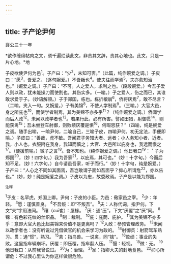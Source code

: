 ```yaml
---
---
---
```

title: 子产论尹何
---



襄公三十一年

*欲作缠绵帖肉之文，须千遍烂读此文，非贵其文辞，贵其心地也。此文，只是一片心地。*地

子皮欲使尹何为邑<sup>1</sup>。子产曰：“少<sup>2</sup>，未知可否。”（此篇，纯作婉爱之调。）子皮曰：“愿<sup>3</sup>，吾爱之，（逐句婉爱。）不吾叛也<sup>4</sup>。使夫往而学焉<sup>5</sup>，夫亦愈知治也。”（婉爱之调。）子产曰：“不可。人之爱人，求利之也。（段段婉爱。）今吾子爱人则以政，犹未能操刀而使割也，其伤实多。（一喻。）子之爱人，伤之而已，其谁敢求爱于子。（妙语解颐。）子于郑国，栋也。栋折榱崩<sup>6</sup>，侨将厌焉<sup>7</sup>，敢不尽言？（二喻。夹入一句。又婉爱。）子有美锦<sup>8</sup>，不使人学制焉<sup>9</sup>。（三喻。）大官大邑，身之所庇也<sup>10</sup>，而使学者制焉，其为美锦不亦多乎<sup>11</sup>？（纯作婉爱之调。）侨闻学而后人政<sup>12</sup>，未闻以政学者也<sup>13</sup>。若果行此，必有所害。譬如田猎，射御贯<sup>14</sup>，则能获禽<sup>15</sup>；吾未尝登车射御，则败绩厌覆是惧<sup>16</sup>，何暇思获？”（四喻，纯是婉爱之调。随手出喻，一喻尹何，二喻自己，三喻子皮，四喻尹何。初无定法，手便即喻。）子皮曰：“善哉，虎不敏。吾闻君子务知大者、远者；小人务知小者、近者。我，小人也。衣服附在我身，我知而慎之；大官、大邑所以庇身也，我远而慢之<sup>17</sup>。（便援前喻。）微子之言<sup>18</sup>。吾不知也。（纯作婉爱之调。）他日我曰<sup>19</sup>：＇子为郑国<sup>20</sup>，（妙！四字句。）我为吾家<sup>21</sup>，以庇焉，其可也。”（妙！十字句。）今而后知不足。（妙！六字句。）自今请虽吾家，听子而行。”（妙！十字句，纯是婉爱。）子产曰：“人心之不同如其面焉，吾岂敢谓子面如吾面乎？抑心所谓危<sup>22</sup>，亦以告也。”（妙，妙！纯是婉爱之调。）子皮以为忠，故委政焉。子产是以能为郑国。

<sup>注释</sup>

<sup>1</sup>子皮：名罕虎，郑国上卿。尹何：子皮的小臣。为邑：儆家邑之宰。
<sup>2</sup>少：年轻。
<sup>3</sup>愿：谨慎善良。
<sup>4</sup>不吾叛：即“不叛吾”。
<sup>5</sup>夫：人称代词，指尹何。下文“夫”字用法同。
<sup>6</sup>穰（cuī崔）：屋椽。
<sup>7</sup>厌：通“压”。下文“厌覆”之“厌”同。
<sup>8</sup>锦：有色彩花纹的丝织品。
<sup>9</sup>制：裁制。
<sup>10</sup>庇：庇荫、庇护。
<sup>11</sup>其为美锦不亦多乎：意即大官大邑比起美锦来价值不是更离吗？
<sup>12</sup>入政：参预管理政务。
<sup>13</sup>未闻以政学者也：没有听说过凭借做官的机会来学习为政的。
<sup>14</sup>射御贯：射箭驾车熟习。贯：通“惯”，熟习。
<sup>15</sup>禽：指鸟兽。一说禽，同“擒”。
<sup>16</sup>败绩：事业的失败。这里指车辆崩坏。厌覆：即压覆，指车翻人压。
<sup>17</sup>慢：轻视。
<sup>18</sup>微：无。
<sup>19</sup>他日我曰：从前我曾说过。
<sup>20</sup>为：治理。
<sup>21</sup>家：指卿大夫的封地食邑。
<sup>22</sup>抑心所谓危：不过我心里认为你这样做很危险。
